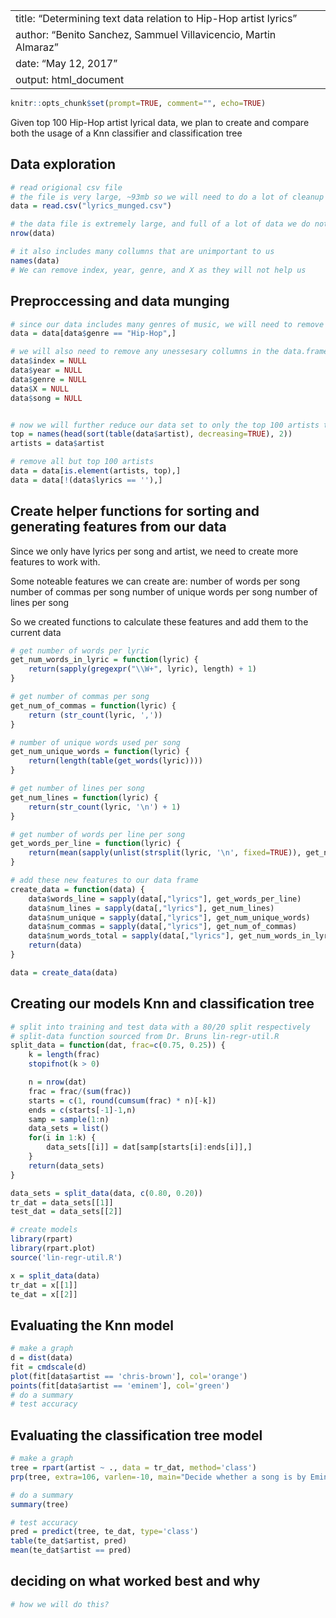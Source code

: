 
---
title: "Determining text data relation to Hip-Hop artist lyrics"
author: "Benito Sanchez, Sammuel Villavicencio, Martin Almaraz"
date: "May 12, 2017"
output: html_document
---


```r
knitr::opts_chunk$set(prompt=TRUE, comment="", echo=TRUE)
```

Given top 100 Hip-Hop artist lyrical data, we plan to create and compare both 
the usage of a Knn classifier and classification tree

## Data exploration
```r

# read origional csv file
# the file is very large, ~93mb so we will need to do a lot of cleanup
data = read.csv("lyrics_munged.csv")

# the data file is extremely large, and full of a lot of data we do not need
nrow(data)

# it also includes many collumns that are unimportant to us
names(data)
# We can remove index, year, genre, and X as they will not help us

```

## Preproccessing and data munging
```r

# since our data includes many genres of music, we will need to remove anything but Hip-Hop
data = data[data$genre == "Hip-Hop",]

# we will also need to remove any unessesary collumns in the data.frame
data$index = NULL
data$year = NULL
data$genre = NULL
data$X = NULL
data$song = NULL


# now we will further reduce our data set to only the top 100 artists that we have data for
top = names(head(sort(table(data$artist), decreasing=TRUE), 2))
artists = data$artist

# remove all but top 100 artists
data = data[is.element(artists, top),]
data = data[!(data$lyrics == ''),]

```


## Create helper functions for sorting and generating features from our data
Since we only have lyrics per song and artist, we need to create more features to work with.

Some noteable features we can create are:
    number of words per song
    number of commas per song
    number of unique words per song
    number of lines per song

So we created functions to calculate these features and add them to the current data
```r

# get number of words per lyric
get_num_words_in_lyric = function(lyric) {
    return(sapply(gregexpr("\\W+", lyric), length) + 1)
}

# get number of commas per song
get_num_of_commas = function(lyric) {
    return (str_count(lyric, ','))
}

# number of unique words used per song
get_num_unique_words = function(lyric) {
    return(length(table(get_words(lyric))))
}

# get number of lines per song
get_num_lines = function(lyric) {
    return(str_count(lyric, '\n') + 1)
}

# get number of words per line per song
get_words_per_line = function(lyric) {
    return(mean(sapply(unlist(strsplit(lyric, '\n', fixed=TRUE)), get_num_words_in_lyric)))
}

# add these new features to our data frame
create_data = function(data) {
    data$words_line = sapply(data[,"lyrics"], get_words_per_line)
    data$num_lines = sapply(data[,"lyrics"], get_num_lines)
    data$num_unique = sapply(data[,"lyrics"], get_num_unique_words)
    data$num_commas = sapply(data[,"lyrics"], get_num_of_commas)
    data$num_words_total = sapply(data[,"lyrics"], get_num_words_in_lyric)
    return(data)
}

data = create_data(data)
```

## Creating our models Knn and classification tree
```r
# split into training and test data with a 80/20 split respectively
# split-data function sourced from Dr. Bruns lin-regr-util.R
split_data = function(dat, frac=c(0.75, 0.25)) {
    k = length(frac)
    stopifnot(k > 0)

    n = nrow(dat)
    frac = frac/(sum(frac))
    starts = c(1, round(cumsum(frac) * n)[-k])
    ends = c(starts[-1]-1,n)
    samp = sample(1:n)
    data_sets = list()
    for(i in 1:k) {
        data_sets[[i]] = dat[samp[starts[i]:ends[i]],]
    }
    return(data_sets)
}

data_sets = split_data(data, c(0.80, 0.20))
tr_dat = data_sets[[1]]
test_dat = data_sets[[2]]

# create models
library(rpart)
library(rpart.plot)
source('lin-regr-util.R')

x = split_data(data)
tr_dat = x[[1]]
te_dat = x[[2]]

```

## Evaluating the Knn model
```r
# make a graph
d = dist(data)
fit = cmdscale(d)
plot(fit[data$artist == 'chris-brown'], col='orange')
points(fit[data$artist == 'eminem'], col='green')
# do a summary
# test accuracy
```

## Evaluating the classification tree model
```r
# make a graph
tree = rpart(artist ~ ., data = tr_dat, method='class')
prp(tree, extra=106, varlen=-10, main="Decide whether a song is by Eminem or Childish Gambino", box.col=c("brickred", "lightblue")[tree$frame$yval])

# do a summary
summary(tree)

# test accuracy
pred = predict(tree, te_dat, type='class')
table(te_dat$artist, pred)
mean(te_dat$artist == pred)
```
## deciding on what worked best and why
```r
# how we will do this?
```
